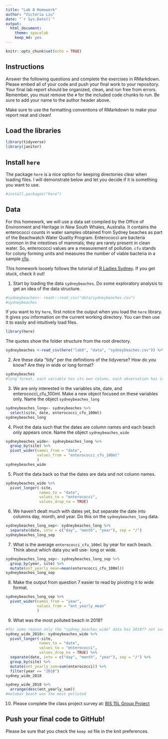 ```yaml
---
title: "Lab 8 Homework"
author: "Victoria Liu"
date: "`r Sys.Date()`"
output:
  html_document: 
    theme: spacelab
    keep_md: yes
---
```


```r
knitr::opts_chunk$set(echo = TRUE)
```

## Instructions
Answer the following questions and complete the exercises in RMarkdown. Please embed all of your code and push your final work to your repository. Your final lab report should be organized, clean, and run free from errors. Remember, you must remove the `#` for the included code chunks to run. Be sure to add your name to the author header above.  

Make sure to use the formatting conventions of RMarkdown to make your report neat and clean!  

## Load the libraries
```r
library(tidyverse)
library(janitor)
``` 

## Install `here`
The package `here` is a nice option for keeping directories clear when loading files. I will demonstrate below and let you decide if it is something you want to use.  
```r
#install.packages("here")
```

## Data
For this homework, we will use a data set compiled by the Office of Environment and Heritage in New South Whales, Australia. It contains the enterococci counts in water samples obtained from Sydney beaches as part of the Beachwatch Water Quality Program. Enterococci are bacteria common in the intestines of mammals; they are rarely present in clean water. So, enterococci values are a measurement of pollution. `cfu` stands for colony forming units and measures the number of viable bacteria in a sample [cfu](https://en.wikipedia.org/wiki/Colony-forming_unit).   

This homework loosely follows the tutorial of [R Ladies Sydney](https://rladiessydney.org/). If you get stuck, check it out!  

1. Start by loading the data `sydneybeaches`. Do some exploratory analysis to get an idea of the data structure.
```r
#sydneybeaches<- readr::read_csv("data/sydneybeaches.csv")
#sydneybeaches
```

If you want to try `here`, first notice the output when you load the `here` library. It gives you information on the current working directory. You can then use it to easily and intuitively load files.
```r
library(here)
```

The quotes show the folder structure from the root directory.
```r
sydneybeaches <-read_csv(here("lab8", "data", "sydneybeaches.csv")) %>% janitor::clean_names()
```

2. Are these data "tidy" per the definitions of the tidyverse? How do you know? Are they in wide or long format?
```r
sydneybeaches
#long format, each variable has its own column, each observation has its own row, and each value has its own cell so it is tidy
```


3. We are only interested in the variables site, date, and enterococci_cfu_100ml. Make a new object focused on these variables only. Name the object `sydneybeaches_long`
```r
sydneybeaches_long<- sydneybeaches %>%
  select(site, date, enterococci_cfu_100ml)
sydneybeaches_long
```


4. Pivot the data such that the dates are column names and each beach only appears once. Name the object `sydneybeaches_wide`
```r
sydneybeaches_wide<- sydneybeaches_long %>%
  group_by(site) %>%
  pivot_wider(names_from = "date",
              values_from = "enterococci_cfu_100ml"
              )
sydneybeaches_wide
```


5. Pivot the data back so that the dates are data and not column names.
```r
sydneybeaches_wide %>%
  pivot_longer(-site,
               names_to = "date",
               values_to = "enterococci",
               values_drop_na = TRUE)
```


6. We haven't dealt much with dates yet, but separate the date into columns day, month, and year. Do this on the `sydneybeaches_long` data.
```r
sydneybeaches_long_sep<- sydneybeaches_long %>%
  separate(date, into = c("day", "month", "year"), sep = "/")
sydneybeaches_long_sep
```


7. What is the average `enterococci_cfu_100ml` by year for each beach. Think about which data you will use- long or wide.
```r
sydneybeaches_long_sep<- sydneybeaches_long_sep %>%
  group_by(year, site) %>%
  mutate(ent_yearly_mean=mean(enterococci_cfu_100ml))
sydneybeaches_long_sep
```

8. Make the output from question 7 easier to read by pivoting it to wide format.
```r
sydneybeaches_long_sep %>%
  pivot_wider(names_from = "year",
              values_from = "ent_yearly_mean"
              )
```


9. What was the most polluted beach in 2018?
```r
#for some reason only the "sydney_beaches_wide" data has 2018?? not sure what happened
sydney_wide_2018<- sydneybeaches_wide %>%
  pivot_longer(-site,
               names_to = "date",
               values_to = "enterococci",
               values_drop_na = TRUE) %>%
  separate(date, into = c("day", "month", "year"), sep = "/") %>%
  group_by(site) %>%
  mutate(ent_yearly_sum=sum(enterococci)) %>%
  filter(year == "2018")
sydney_wide_2018
```
```r
sydney_wide_2018 %>%
  arrange(desc(ent_yearly_sum))
#malabar beach was the most polluted
```

10. Please complete the class project survey at: [BIS 15L Group Project](https://forms.gle/H2j69Z3ZtbLH3efW6)


## Push your final code to GitHub!
Please be sure that you check the `keep md` file in the knit preferences.   